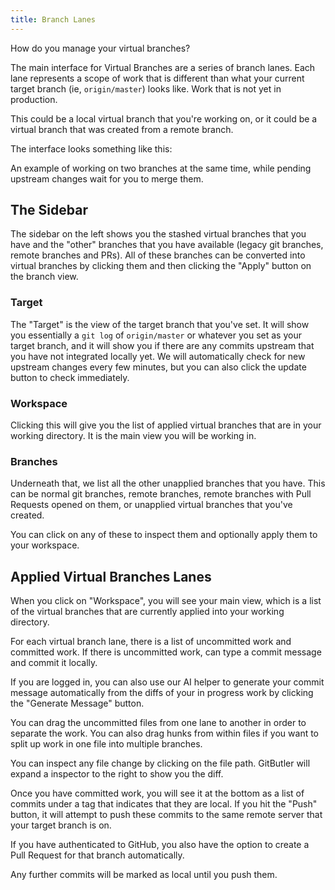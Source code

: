 ```yaml
---
title: Branch Lanes
---
```



How do you manage your virtual branches?

The main interface for Virtual Branches are a series of branch lanes. Each lane represents a scope of work that is different than what your current target branch (ie, `origin/master`) looks like. Work that is not yet in production.

This could be a local virtual branch that you're working on, or it could be a virtual branch that was created from a remote branch.

The interface looks something like this:

<ImageSection
  alt="Virtual Branches Example"
  src="/branch-lanes-01.webp"
  subtitle="An example of working on two branches at the same time, while pending upstream changes wait for you to merge them."
/>

An example of working on two branches at the same time, while pending upstream changes wait for you to merge them.

## The Sidebar

The sidebar on the left shows you the stashed virtual branches that you have and the "other" branches that you have available (legacy git branches, remote branches and PRs). All of these branches can be converted into virtual branches by clicking them and then clicking the "Apply" button on the branch view.

### Target

The "Target" is the view of the target branch that you've set. It will show you essentially a `git log` of `origin/master` or whatever you set as your target branch, and it will show you if there are any commits upstream that you have not integrated locally yet. We will automatically check for new upstream changes every few minutes, but you can also click the update button to check immediately.

<ImageSection
  alt="Virtual Branches Example"
  src="/merge-upstream.png"
  subtitle="A screenshot showcasing the Target view."
/>

### Workspace

Clicking this will give you the list of applied virtual branches that are in your working directory. It is the main view you will be working in.

### Branches

Underneath that, we list all the other unapplied branches that you have. This can be normal git branches, remote branches, remote branches with Pull Requests opened on them, or unapplied virtual branches that you've created.

You can click on any of these to inspect them and optionally apply them to your workspace.

## Applied Virtual Branches Lanes

When you click on "Workspace", you will see your main view, which is a list of the virtual branches that are currently applied into your working directory.

For each virtual branch lane, there is a list of uncommitted work and committed work. If there is uncommitted work, can type a commit message and commit it locally.

If you are logged in, you can also use our AI helper to generate your commit message automatically from the diffs of your in progress work by clicking the "Generate Message" button.

You can drag the uncommitted files from one lane to another in order to separate the work. You can also drag hunks from within files if you want to split up work in one file into multiple branches.

You can inspect any file change by clicking on the file path. GitButler will expand a inspector to the right to show you the diff.


<ImageSection
  alt="Virtual Branches Example"
  src="/branch-lanes-03.webp"
  subtitle="Inspecting our file change"
/>

Once you have committed work, you will see it at the bottom as a list of commits under a tag that indicates that they are local. If you hit the "Push" button, it will attempt to push these commits to the same remote server that your target branch is on.

If you have authenticated to GitHub, you also have the option to create a Pull Request for that branch automatically.

Any further commits will be marked as local until you push them.
